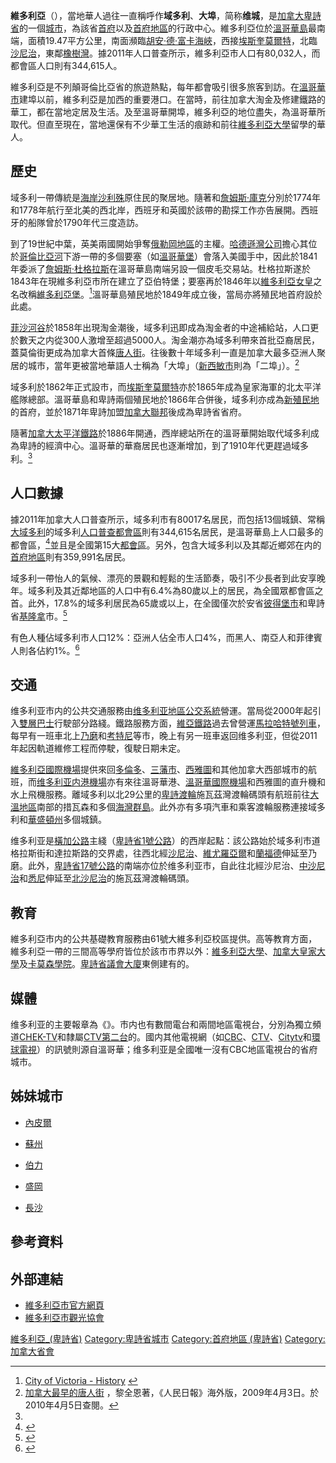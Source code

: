 {{Link style|time=2015-12-12T04:12:33+00:00}}
{{noteTA
|G1=地名
|G2=People
|1=zh-hans:维尤罗亚尔;zh-hk:維尤羅亞爾;zh-mo:維尤羅亞爾;zh-tw:維尤羅亞爾;
|2=zh-hans:萨尼奇;zh-hk:沙尼治;zh-mo:沙尼治;zh-tw:薩尼奇;
|3=zh-hans:科尔伍德;zh-hk:高活;zh-mo:高活;zh-tw:科爾伍德;
|4=zh:不列顛哥倫比亞;zh-cn:不列颠哥伦比亚;zh-tw:卑詩;zh-hk:卑詩;zh-sg:卑诗;
}}
{{Infobox settlement
|name                  = 維多利亞
|official_name         = {{lang|en|City of Victoria}}
|other_name            = 
|native_name           = {{lang|en|Victoria}}
|nickname              = 
|settlement_type       = 市
|motto                 = {{lang-la|''Semper Liber''}}<br /><small>（永遠自由）</small>
|image_skyline         = 2009-0605-Victoria-Harbor-PAN.JPG
|imagesize             = 
|image_caption         = 維多利亞市内一景
|image_flag            = 
|flag_size             =
|image_seal            = 
|seal_size             =
|image_shield          = 
|shield_size           =
|city_logo             =
|citylogo_size         =
|pushpin_map             = Canada British Columbia
|coordinates            = {{coord|48|25|43|N|123|21|56|W|region:CA-BC|display=inline}}
|mapsize               = 
|map_caption           = 
|image_map1            = 
|mapsize1              = 
|map_caption1          = 
|image_dot_map         = 
|dot_mapsize           =
|dot_map_caption       = 
|dot_x =  |dot_y =
|coordinates_region     = 
|subdivision_type       = 國家
|subdivision_name       = {{CAN}}
|subdivision_type1      = [[加拿大行政區劃|省份]]
|subdivision_name1      = {{flag|British Columbia}}
|subdivision_type2      = [[不列颠哥伦比亚省行政区划|行政區劃]]
|subdivision_name2      = [[首府地區_(卑詩省)|首府地區]]
|subdivision_type3      = <!-- [[Census_divisions_of_British_Columbia|Census division]] -->
|subdivision_name3      = 
|subdivision_type4      = 
|subdivision_name4      = 
|government_footnotes   =
|government_type        =
|leader_title           =市長
|leader_name            =[[:en:Lisa_Helps|Lisa Helps]]
|leader_title1          =市政組織 
|leader_name1           =[[:en:Victoria_City_Council|維多利亞市議會]]
|leader_title2          =[[:en:Members_of_the_Canadian_House_of_Commons|國會下議院代表]]
|leader_name2           =[[:en:Denise_Savoie|Denise Savoie]]
|leader_title3          =[[不列顛哥倫比亞省省議會|省議會代表]]
|leader_name3           =[[:en:Carole_James|詹嘉璐]]、[[:en:Rob_Fleming|范廉明]]
|leader_title4          =
|leader_name4           =
|established_title      = 設市 
|established_date       = 1862年
|established_title2     =  
|established_date2      = 
|established_title3     =  
|established_date3      = 
|area_magnitude         = 
|unit_pref                = <!--Enter: Imperial, if Imperial (metric) is desired-->
|area_footnotes           =
|area_total_km2           = 19.47
|area_land_km2            = 
|area_water_km2           = 
|area_total_sq_mi         = 
|area_land_sq_mi          = 
|area_water_sq_mi         = 
|area_water_percent       = 
|area_urban_km2           = 
|area_urban_sq_mi         = 
|area_metro_km2           = 540.4
|area_metro_sq_mi         = 
|population_as_of         = 2011年
|population_footnotes     = <ref name="cp2011">{{cite web |url=http://www12.statcan.ca/census-recensement/2011/dp-pd/prof/details/page.cfm?Lang=E&Geo1=CSD&Code1=5917034&Geo2=PR&Code2=59&Data=Count&SearchText=Victoria&SearchType=Begins&SearchPR=01&B1=All&Custom=&TABID=1 |title=Victoria census profile |publisher=Statistics Canada |work=Canada 2011 Census |accessdate=2013-09-20 |archive-date=2013-09-21 |archive-url=https://web.archive.org/web/20130921060647/http://www12.statcan.ca/census-recensement/2011/dp-pd/prof/details/page.cfm?Lang=E&Geo1=CSD&Code1=5917034&Geo2=PR&Code2=59&Data=Count&SearchText=Victoria&SearchType=Begins&SearchPR=01&B1=All&Custom=&TABID=1 |dead-url=no }}</ref>
|population_note                = 
|population_total               = 80032（[[按人口排列的加拿大城市列表|全國排名第67位]]）
|population_density_km2         = 4109.4
|population_density_sq_mi       = 
|population_metro               = 344615（[[按人口排列的加拿大大都會區列表|全國排名第15位]]）
|population_density_metro_km2   =
|population_density_metro_sq_mi =
|population_urban               = 
|population_density_urban_km2   =
|population_density_urban_sq_mi =
|population_blank1_title        =
|population_blank1              =
|population_density_blank1_km2 =   |population_density_blank1_sq_mi = 
|timezone              = 太平洋標準時區
|utc_offset             = -8 
|timezone_DST           = 
|utc_offset_DST         = 
|latd= |latm= |lats= |latNS=
|longd= |longm= |longs= |longEW=
|elevation_footnotes    =  <!--for references: use  tags-->
|elevation_m           = 23
|elevation_ft           = 
|postal_code_type       = [[加拿大郵區編號|郵區編號前綴]]
|postal_code            = V0S, V8N-V8Z, V9A-V9E
|area_code              =[[:en:Area_code_250|250]] & [[:en:Area_code_778|778]]
|blank_name            = [[:en:National_Topographic_System|NTS]] Map
|blank_info            = 092B06  
|blank1_name            = [[:en:Geographical_Names_Board_of_Canada|GNBC]] Code
|blank1_info            = JBOBQ 
|website                = [http://www.victoria.ca/ Victoria.ca]
|footnotes              = <div class="center">[[File:Flag_of_Canada.svg|44px]]</div>
}}

'''維多利亞'''（{{lang-en|Victoria}}），當地華人過往一直稱呼作'''域多利'''、'''大埠'''，简称'''维城'''，是[[加拿大|加拿大]][[卑詩省|卑詩省]]的一個[[城市|城市]]，為該省[[首府|首府]]以及[[首府地區_(卑詩省)|首府地區]]的行政中心。維多利亞位於[[溫哥華島|溫哥華島]]最南端，面積19.47平方公里，南面瀕臨[[胡安·德·富卡海峽|胡安·德·富卡海峽]]，西接[[埃斯奎莫爾特|埃斯奎莫爾特]]，北臨[[沙尼治|沙尼治]]，東鄰[[橡樹灣|橡樹灣]]。據2011年人口普查所示，維多利亞市人口有80,032人，而都會區人口則有344,615人。

維多利亞是不列顛哥倫比亞省的旅遊熱點，每年都會吸引很多旅客到訪。在[[溫哥華|溫哥華市]]建埠以前，維多利亞是加西的重要港口。在當時，前往加拿大淘金及修建鐵路的華工，都在當地定居及生活。及至溫哥華開埠，維多利亞的地位盡失，為溫哥華所取代。但直至現在，當地還保有不少華工生活的痕跡和前往[[維多利亞大學|維多利亞大學]]留學的華人。

== 歷史 ==
域多利一帶傳統是[[海岸沙利殊|海岸沙利殊]]原住民的聚居地。隨著{{link-en|胡安·佩雷斯|Juan José Pérez Hernández}}和[[詹姆斯·庫克|詹姆斯·庫克]]分別於1774年和1778年航行至北美的西北岸，西班牙和英國於該帶的勘探工作亦告展開。西班牙的船隊曾於1790年代三度造訪{{link-en|艾斯奎摩港|Esquimalt Harbour}}。

到了19世紀中葉，英美兩國開始爭奪[[俄勒岡地區|俄勒岡地區]]的主權。[[哈德遜灣公司|哈德遜灣公司]]擔心其位於[[哥倫比亞河|哥倫比亞河]]下游一帶的多個要塞（如[[溫哥華堡|溫哥華堡]]）會落入美國手中，因此於1841年委派了[[:en:James_Douglas_(governor)|詹姆斯·杜格拉斯]]在溫哥華島南端另設一個皮毛交易站。杜格拉斯遂於1843年在現維多利亞市所在建立了亞伯特堡；要塞再於1846年以[[維多利亞女皇|維多利亞女皇]]之名改稱[[維多利亞堡_(不列顛哥倫比亞省)|維多利亞堡]]。<ref>[http://www.city.victoria.bc.ca/visitors/about_hist.shtml City of Victoria - History] {{webarchive|url=https://web.archive.org/web/20060225041959/http://www.city.victoria.bc.ca/visitors/about_hist.shtml |date=2006-02-25 }}</ref>溫哥華島殖民地於1849年成立後，當局亦將殖民地首府設於此處。

[[菲沙河谷|菲沙河谷]]於1858年出現淘金潮後，域多利迅即成為淘金者的中途補給站，人口更於數天之内從300人激增至超過5000人。淘金潮亦為域多利帶來首批亞裔居民，蓋莫倫街更成為加拿大首條[[唐人街|唐人街]]。往後數十年域多利一直是加拿大最多亞洲人聚居的城市，當年更被當地華語人士稱為「大埠」（[[新西敏市|新西敏市]]則為「二埠」）。<ref name="黎全恩">[http://big5.hwjyw.com/zhwh/chinatown/America/200904/t20090403_27980.shtml 加拿大最早的唐人街] {{webarchive|url=https://web.archive.org/web/20110227092801/http://big5.hwjyw.com/zhwh/chinatown/America/200904/t20090403_27980.shtml |date=2011-02-27 }}，黎全恩著，《人民日報》海外版，2009年4月3日。於2010年4月5日查閱。</ref>

域多利於1862年正式設市，而[[埃斯奎莫爾特|埃斯奎莫爾特]]亦於1865年成為皇家海軍的北太平洋艦隊總部。溫哥華島和卑詩兩個殖民地於1866年合併後，域多利亦成為[[:en:United_Colonies_of_Vancouver_Island_and_British_Columbia|新殖民地]]的首府，並於1871年卑詩加盟[[加拿大聯邦|加拿大聯邦]]後成為卑詩省省府。

隨著[[加拿大太平洋鐵路|加拿大太平洋鐵路]]於1886年開通，西岸總站所在的溫哥華開始取代域多利成為卑詩的經濟中心。溫哥華的華裔居民也逐漸增加，到了1910年代更趕過域多利。<ref name="黎全恩"/>

== 人口數據 ==
{{Historical populations
|title       = 維多利亞人口
|type        = Canada
|align       = left
|width       = 
|state       = 
|shading     = 
|percentages = 
|footnote    = <ref>[http://www12.statcan.gc.ca/english/census96/data/profiles/Rp-eng.cfm?TABID=1&LANG=E&APATH=3&DETAIL=0&DIM=0&FL=A&FREE=0&GC=0&GK=0&GRP=1&PID=35782&PRID=0&PTYPE=3&S=0&SHOWALL=0&SUB=0&Temporal=1996&THEME=34&VID=0&VNAMEE=&VNAMEF=] {{Wayback|url=http://www12.statcan.gc.ca/english/census96/data/profiles/Rp-eng.cfm?TABID=1&LANG=E&APATH=3&DETAIL=0&DIM=0&FL=A&FREE=0&GC=0&GK=0&GRP=1&PID=35782&PRID=0&PTYPE=3&S=0&SHOWALL=0&SUB=0&Temporal=1996&THEME=34&VID=0&VNAMEE=&VNAMEF= |date=20180923090414 }}, 1996 Census of Canada: Electronic Area Profiles</ref>
|1871|3270
|1881|5925
|1891|16841
|1901|20816
|[[:en:Canada_1911_Census|1911]]|31660
|1921|38727
|1931|39082
|1941|42907
|1951|51331
|1961|54941
|1971|61761
|1981|64379
|1991|71228
|[[:en:Canada_1996_Census|1996]]|73504
|[[2001年加拿大人口普查|2001]]|74125
|[[:en:Canada_2006_Census|2006]]|78057
|[[2011年加拿大人口普查|2011]]|80017
}}
據2011年加拿大人口普查所示，域多利市有80017名居民，而包括13個城鎮、常稱[[:en:Greater_Victoria,_British_Columbia|大域多利]]的域多利[[:en:Census_Metropolitan_Area|人口普查都會區]]則有344,615名居民，是溫哥華島上人口最多的都會區，<ref>{{Cite web |url=http://www12.statcan.gc.ca/census-recensement/2011/dp-pd/hlt-fst/pd-pl/Table-Tableau.cfm?LANG=Eng&T=201&S=3&O=D&RPP=150 |title=Population and dwelling counts, for census metropolitan areas and census agglomerations, 2011 and 2006 censuses |accessdate=2013-09-20 |archive-date=2019-01-07 |archive-url=https://web.archive.org/web/20190107045014/https://www12.statcan.gc.ca/census-recensement/2011/dp-pd/hlt-fst/pd-pl/Table-Tableau.cfm?LANG=Eng&T=201&S=3&O=D&RPP=150%20 |dead-url=no }}</ref>並且是全國第15大[[按人口排列的加拿大大都會區列表|都會區]]。另外，包含大域多利以及其鄰近鄉郊在内的[[首府地區_(卑詩省)|首府地區]]則有359,991名居民。

域多利一帶怡人的氣候、漂亮的景觀和輕鬆的生活節奏，吸引不少長者到此安享晚年。域多利及其近鄰地區的人口中有6.4%為80歲以上的居民，為全國眾都會區之首。此外，17.8%的域多利居民為65歲或以上，在全國僅次於安省[[彼得堡_(安大略省)|彼得堡市]]和卑詩省[[基隆拿|基隆拿]]市。<ref>{{cite web|url=http://www.ctv.ca/servlet/ArticleNews/story/CTVNews/20070717/census_victoria_070717/20070717?hub=Canada|title=Victoria, B.C. a Mecca for elderly: census CTV.ca|accessdate=17 July 2007|archive-date=2007-10-18|archive-url=https://web.archive.org/web/20071018195936/http://www.ctv.ca/servlet/ArticleNews/story/CTVNews/20070717/census_victoria_070717/20070717?hub=Canada|dead-url=no}}</ref>

有色人種佔域多利市人口12%：亞洲人佔全市人口4%，而黑人、南亞人和菲律賓人則各佔約1%。<ref name="www12.statcan.ca">{{Cite web |url=http://www12.statcan.ca/census-recensement/2006/dp-pd/prof/92-591/details/page.cfm?Lang=E&Geo1=CSD&Code1=5917034&Geo2=PR&Code2=59&Data=Count&SearchText=victoria&SearchType=Begins&SearchPR=01&B1=Visible%20minority&Custom= |title=2006 Community Profiles - Census Subdivision: Visible Minority Population<!-- Bot generated title --> |accessdate=2010-08-07 |archive-date=2011-09-04 |archive-url=https://web.archive.org/web/20110904115633/http://www12.statcan.ca/census-recensement/2006/dp-pd/prof/92-591/details/page.cfm?Lang=E&Geo1=CSD&Code1=5917034&Geo2=PR&Code2=59&Data=Count&SearchText=victoria&SearchType=Begins&SearchPR=01&B1=Visible%20minority&Custom= |dead-url=no }}</ref>

== 交通 ==
维多利亚市内的公共交通服務由[[:en:Victoria_Regional_Transit_System|维多利亚地區公交系統]]營運。當局從2000年起引入[[雙層巴士|雙層巴士]]行駛部分路綫。鐵路服務方面，[[維亞鐵路|維亞鐵路]]過去曾營運[[:en:Malahat_(passenger_train)|馬拉哈特號列車]]，每早有一班車北上[[乃磨|乃磨]]和[[考特尼|考特尼]]等市，晚上有另一班車返回维多利亚，但從2011年起因軌道維修工程而停駛，復駛日期未定。

[[維多利亞國際機場|維多利亞國際機場]]提供來回[[多倫多|多倫多]]、[[三藩市|三藩市]]、[[西雅圖|西雅圖]]和其他加拿大西部城市的航班，而[[:en:Victoria_Inner_Harbour_Airport|维多利亚内港機場]]亦有來往溫哥華港、[[溫哥華國際機場|溫哥華國際機場]]和西雅圖的直升機和水上飛機服務。離域多利以北29公里的[[卑詩渡輪|卑詩渡輪]]施瓦茲灣渡輪碼頭有航班前往[[大溫地區|大溫地區]]南部的措瓦森和多個[[海灣群島|海灣群島]]。此外亦有多項汽車和乘客渡輪服務連接域多利和[[華盛頓州|華盛頓州]]多個城鎮。

维多利亚是[[橫加公路|橫加公路]]主綫（[[卑詩省1號公路|卑詩省1號公路]]）的西岸起點：該公路始於域多利市道格拉斯街和達拉斯路的交界處，往西北經[[沙尼治|沙尼治]]、[[維尤羅亞爾|維尤羅亞爾]]和[[蘭福德_(卑詩省)|蘭福德]]伸延至乃磨。此外，[[卑詩省17號公路|卑詩省17號公路]]的南端亦位於维多利亚市，自此往北經沙尼治、[[中沙尼治|中沙尼治]]和[[悉尼_(卑詩省)|悉尼]]伸延至[[北沙尼治|北沙尼治]]的施瓦茲灣渡輪碼頭。

==教育==
維多利亞市内的公共基礎教育服務由61號大維多利亞校區提供。高等教育方面，維多利亞一帶的三間高等學府皆位於該市市界以外：[[維多利亞大學_(加拿大)|維多利亞大學]]、[[加拿大皇家大學|加拿大皇家大學]]及[[卡莫森學院|卡莫森學院]]。[[不列颠哥伦比亚省议会大厦|卑詩省議會大廈]]東側建有{{link-en|加拿大皇家企業|Crown corporations of Canada|公營}}的{{link-en|皇家卑詩博物館|Royal British Columbia Museum}}。

== 媒體 ==
维多利亚的主要報章為《{{link-en|殖民者時報|Times-Colonist}}》。市内也有數間電台和兩間地區電視台，分別為獨立頻道[[:en:CHEK-DT|CHEK-TV]]和隸屬[[CTV第二台|CTV第二台]]的{{link-en|CIVI-TV|CIVI-DT}}。國内其他電視網（如[[加拿大國營頻道|CBC]]、[[CTV電視網|CTV]]、[[城市電視網|Citytv]]和[[環球電視_(加拿大)|環球電視]]）的訊號則源自溫哥華；维多利亚是全國唯一沒有CBC地區電視台的省府城市。

== 姊妹城市 ==
* {{NZL}}[[內皮爾_(紐西蘭)|內皮爾]]
* {{CHN}}[[蘇州|蘇州]]
* {{RUS}}[[伯力|伯力]]
* {{JAP}}[[盛岡|盛岡]]
* {{CHN}}[[長沙|長沙]]

== 參考資料 ==
{{reflist|2}}

== 外部連結 ==
{{commonscat|Victoria, British Columbia}}
* [http://www.victoria.ca/common/index.shtml 維多利亞市官方網頁] {{Wayback|url=http://www.victoria.ca/common/index.shtml |date=20071023062929 }}
* [http://www.tourismvictoria.com/ 維多利亞市觀光協會] {{Wayback|url=http://www.tourismvictoria.com/ |date=20060316211300 }}

{{不列颠哥伦比亚省行政区划}}
{{英联邦运动会举办城市}}
{{Authority control}}

[[Category:維多利亞_(卑詩省)|]]
[[Category:卑詩省城市|Category:卑詩省城市]]
[[Category:首府地區_(卑詩省)|Category:首府地區 (卑詩省)]]
[[Category:加拿大省會|Category:加拿大省會]]